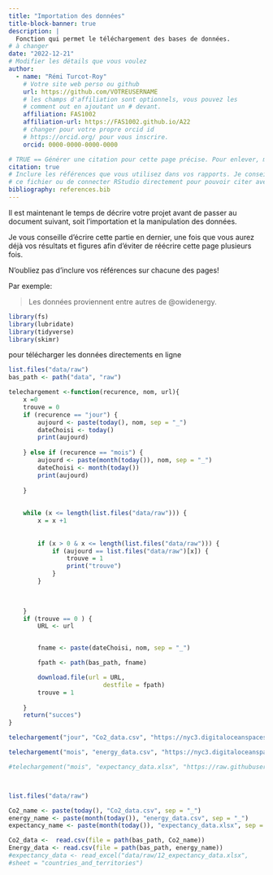 ```yaml
---
title: "Importation des données"
title-block-banner: true
description: | 
  Fonction qui permet le téléchargement des bases de données.
# à changer
date: "2022-12-21"
# Modifier les détails que vous voulez
author:
  - name: "Rémi Turcot-Roy"
    # Votre site web perso ou github
    url: https://github.com/VOTREUSERNAME
    # les champs d'affiliation sont optionnels, vous pouvez les
    # comment out en ajoutant un # devant.
    affiliation: FAS1002
    affiliation-url: https://FAS1002.github.io/A22
    # changer pour votre propre orcid id
    # https://orcid.org/ pour vous inscrire.
    orcid: 0000-0000-0000-0000

# TRUE == Générer une citation pour cette page précise. Pour enlever, mettre false.
citation: true
# Inclure les références que vous utilisez dans vos rapports. Je conseille Zotero pour construire
# ce fichier ou de connecter RStudio directement pour pouvoir citer avec @nom-de-reference.
bibliography: references.bib
---
```


Il est maintenant le temps de décrire votre projet avant de passer au document suivant, soit l'importation et la manipulation des données.

Je vous conseille d'écrire cette partie en dernier, une fois que vous aurez déjà vos résultats et figures afin d'éviter de réécrire cette page plusieurs fois.

::: callout-important
N'oubliez pas d'inclure vos références sur chacune des pages!
:::

Par exemple:

> Les données proviennent entre autres de @owidenergy.

```r
library(fs)
library(lubridate)
library(tidyverse)
library(skimr)

```

pour télécharger les données directements en ligne

```r
list.files("data/raw")
bas_path <- path("data", "raw")

telechargement <-function(recurence, nom, url){
    x =0 
    trouve = 0
    if (recurence == "jour") {
        aujourd <- paste(today(), nom, sep = "_") 
        dateChoisi <- today()
        print(aujourd)
        
    } else if (recurence == "mois") {
        aujourd <- paste(month(today()), nom, sep = "_")
        dateChoisi <- month(today())
        print(aujourd)
        
    }
    
    
    while (x <= length(list.files("data/raw"))) {
        x = x +1
        
        
        if (x > 0 & x <= length(list.files("data/raw"))) {
            if (aujourd == list.files("data/raw")[x]) {
                trouve = 1
                print("trouve")
            }
        }
       
        

    }
    if (trouve == 0 ) {
        URL <- url


        fname <- paste(dateChoisi, nom, sep = "_")

        fpath <- path(bas_path, fname)

        download.file(url = URL, 
                          destfile = fpath)
        trouve = 1
            
    }
    return("succes")
}

telechargement("jour", "Co2_data.csv", "https://nyc3.digitaloceanspaces.com/owid-public/data/co2/owid-co2-data.csv")

telechargement("mois", "energy_data.csv", "https://nyc3.digitaloceanspaces.com/owid-public/data/energy/owid-energy-data.csv")

#telechargement("mois", "expectancy_data.xlsx", "https://raw.githubusercontent.com/Gapminder-Indicators/lex/master/lex-by-gapminder.xlsx")



list.files("data/raw")
```

```r
Co2_name <- paste(today(), "Co2_data.csv", sep = "_") 
energy_name <- paste(month(today()), "energy_data.csv", sep = "_") 
expectancy_name <- paste(month(today()), "expectancy_data.xlsx", sep = "_") 

Co2_data <-  read.csv(file = path(bas_path, Co2_name))
Energy_data <- read.csv(file = path(bas_path, energy_name))
#expectancy_data <- read_excel("data/raw/12_expectancy_data.xlsx", 
#sheet = "countries_and_territories")

 
 
```
